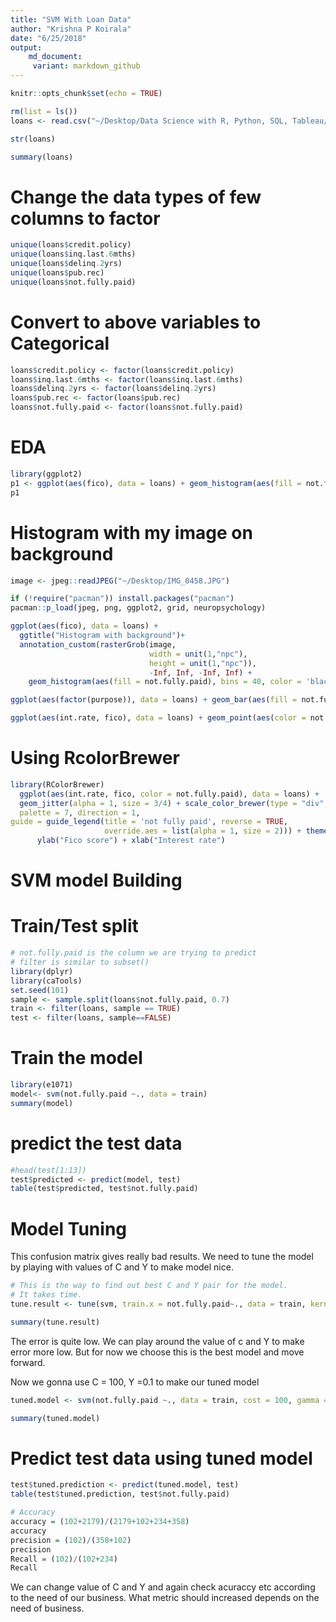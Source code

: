```yaml
---
title: "SVM With Loan Data"
author: "Krishna P Koirala"
date: "6/25/2018"
output:
    md_document:
     variant: markdown_github
---
```


```r
knitr::opts_chunk$set(echo = TRUE)
```


```r
rm(list = ls())
loans <- read.csv("~/Desktop/Data Science with R, Python, SQL, Tableau/Data Science with R, Python --Udemy/Data Science with R/R-Course-HTML-Notes/R-for-Data-Science-and-Machine-Learning/Training Exercises/Machine Learning Projects/CSV files for ML Projects/loan_data.csv")
```


```r
str(loans)
```

```r
summary(loans)
```

# Change the data types of few columns to factor

```r
unique(loans$credit.policy)
unique(loans$inq.last.6mths)
unique(loans$delinq.2yrs)
unique(loans$pub.rec)
unique(loans$not.fully.paid)
```


# Convert to above variables to Categorical

```r
loans$credit.policy <- factor(loans$credit.policy)
loans$inq.last.6mths <- factor(loans$inq.last.6mths)
loans$delinq.2yrs <- factor(loans$delinq.2yrs)
loans$pub.rec <- factor(loans$pub.rec)
loans$not.fully.paid <- factor(loans$not.fully.paid)
```


# EDA

```r
library(ggplot2)
p1 <- ggplot(aes(fico), data = loans) + geom_histogram(aes(fill = not.fully.paid), color = 'black', bins = 40, alpha = 0.5) + theme_classic()
p1
```

# Histogram with my image on background


```r
image <- jpeg::readJPEG("~/Desktop/IMG_0458.JPG")
```

```r
if (!require("pacman")) install.packages("pacman")
pacman::p_load(jpeg, png, ggplot2, grid, neuropsychology)
```



```r
ggplot(aes(fico), data = loans) +
  ggtitle("Histogram with background")+
  annotation_custom(rasterGrob(image, 
                               width = unit(1,"npc"), 
                               height = unit(1,"npc")), 
                               -Inf, Inf, -Inf, Inf) +
    geom_histogram(aes(fill = not.fully.paid), bins = 40, color = 'black', alpha = 0.1) + scale_fill_manual(values = c('green', 'red'))
```


```r
ggplot(aes(factor(purpose)), data = loans) + geom_bar(aes(fill = not.fully.paid), position = 'dodge') + theme_classic()
```


```r
ggplot(aes(int.rate, fico), data = loans) + geom_point(aes(color = not.fully.paid), alpha = 0.5)
```

# Using RcolorBrewer


```r
library(RColorBrewer)
  ggplot(aes(int.rate, fico, color = not.fully.paid), data = loans) + 
  geom_jitter(alpha = 1, size = 3/4) + scale_color_brewer(type = "div", 
  palette = 7, direction = 1, 
guide = guide_legend(title = 'not fully paid', reverse = TRUE, 
                     override.aes = list(alpha = 1, size = 2))) + theme_dark() + 
      ylab("Fico score") + xlab("Interest rate")
```


# SVM model Building

# Train/Test split

```r
# not.fully.paid is the column we are trying to predict
# filter is similar to subset()
library(dplyr)
library(caTools)
set.seed(101)
sample <- sample.split(loans$not.fully.paid, 0.7)
train <- filter(loans, sample == TRUE)
test <- filter(loans, sample==FALSE)
```


# Train the model 

```r
library(e1071)
model<- svm(not.fully.paid ~., data = train)
summary(model)
```

# predict the test data 

```r
#head(test[1:13])
test$predicted <- predict(model, test)
table(test$predicted, test$not.fully.paid)

```

# Model Tuning


This confusion matrix gives really bad results.
We need to tune the model by playing with 
values of C and Y to make model nice.

```r
# This is the way to find out best C and Y pair for the model.
# It takes time. 
tune.result <- tune(svm, train.x = not.fully.paid~., data = train, kernel = 'radial', ranges = list(cost = c(100, 200), gamma = c(0.1)))

summary(tune.result)
```

The error is quite low. We can play around the value of c and Y to make error more low.
But for now we choose this is the best model and move forward.

Now we gonna use C = 100, Y  =0.1 to make our tuned model

```r
tuned.model <- svm(not.fully.paid ~., data = train, cost = 100, gamma = 0.1)
```

```r
summary(tuned.model)
```

# Predict test data using tuned model

```r
test$tuned.prediction <- predict(tuned.model, test)
table(test$tuned.prediction, test$not.fully.paid)
```


```r
# Accuracy
accuracy = (102+2179)/(2179+102+234+358)
accuracy
precision = (102)/(358+102)
precision
Recall = (102)/(102+234)
Recall
```


We can change value of C and Y 
and again check acuraccy etc according to the need
of our business. What metric should increased depends
on the need of business.
